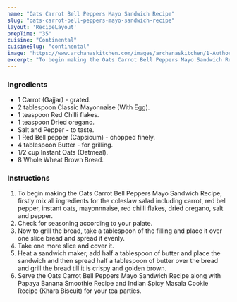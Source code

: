 ---
name: "Oats Carrot Bell Peppers Mayo Sandwich Recipe"
slug: "oats-carrot-bell-peppers-mayo-sandwich-recipe"
layout: 'RecipeLayout'
prepTime: "35"
cuisine: "Continental"
cuisineSlug: "continental"
image: "https://www.archanaskitchen.com/images/archanaskitchen/1-Author/sibyl_sunitha/Oats_Carrot_Bell_Peppers_Mayo_Sandwich_Recipe.jpg"
excerpt: "To begin making the Oats Carrot Bell Peppers Mayo Sandwich Recipe, firstly mix all ingredients for the coleslaw salad including carrot, red bell pepper, instant oats, mayonnnaise, red chilli flakes, dried oregano, salt and pepper"
---

### Ingredients

- 1 Carrot (Gajjar) - grated.
- 2 tablespoon Classic Mayonnaise (With Egg).
- 1 teaspoon Red Chilli flakes.
- 1 teaspoon Dried oregano.
- Salt and Pepper - to taste.
- 1 Red Bell pepper (Capsicum) - chopped finely.
- 4 tablespoon Butter - for grilling.
- 1/2 cup Instant Oats (Oatmeal).
- 8 Whole Wheat Brown Bread.

### Instructions

1. To begin making the Oats Carrot Bell Peppers Mayo Sandwich Recipe, firstly mix all ingredients for the coleslaw salad including carrot, red bell pepper, instant oats, mayonnnaise, red chilli flakes, dried oregano, salt and pepper.
1. Check for seasoning according to your palate.
1. Now to grill the bread, take a tablespoon of the filling and place it over one slice bread and spread it evenly.
1. Take one more slice and cover it.
1. Heat a sandwich maker, add half a tablespoon of butter and place the sandwich and then spread half a tablespoon of butter over the bread and grill the bread till it is crispy and golden brown.
1. Serve the Oats Carrot Bell Peppers Mayo Sandwich Recipe along with Papaya Banana Smoothie Recipe and Indian Spicy Masala Cookie Recipe (Khara Biscuit) for your tea parties.
